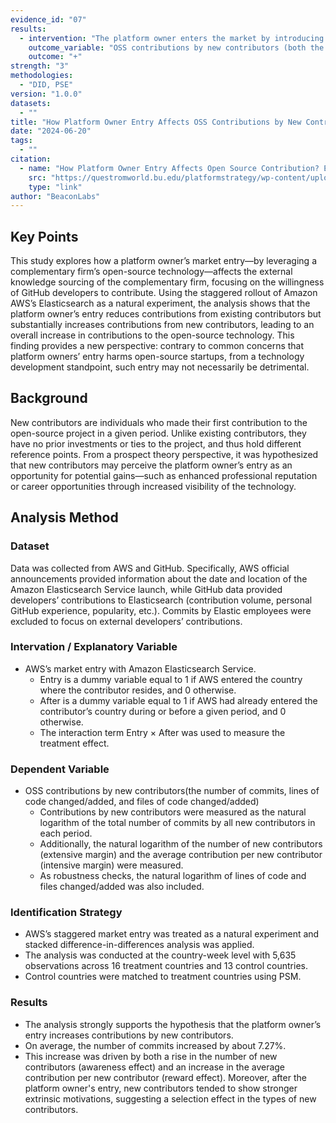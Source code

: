```yaml
---
evidence_id: "07"
results:
  - intervention: "The platform owner enters the market by introducing its proprietary product, which is based on the complementary firm’s OSS."
    outcome_variable: "OSS contributions by new contributors (both the number of new entrants and the average contribution per new entrant).(the number of commits, lines of code changed/added, and files of code changed/added)"
    outcome: "+"
strength: "3"
methodologies:
  - "DID, PSE"
version: "1.0.0"
datasets:
  - ""
title: "How Platform Owner Entry Affects OSS Contributions by New Contributors: An Experiment with AWS Elasticsearch"
date: "2024-06-20"
tags:
  - ""
citation:
  - name: "How Platform Owner Entry Affects Open Source Contribution? Evidence from GitHub Developers"
    src: "https://questromworld.bu.edu/platformstrategy/wp-content/uploads/sites/49/2024/06/PlatStrat2024_paper_100.pdf"
    type: "link"
author: "BeaconLabs"
---
```


## Key Points

This study explores how a platform owner’s market entry—by leveraging a complementary firm’s open-source technology—affects the external knowledge sourcing of the complementary firm, focusing on the willingness of GitHub developers to contribute. Using the staggered rollout of Amazon AWS’s Elasticsearch as a natural experiment, the analysis shows that the platform owner’s entry reduces contributions from existing contributors but substantially increases contributions from new contributors, leading to an overall increase in contributions to the open-source technology. This finding provides a new perspective: contrary to common concerns that platform owners’ entry harms open-source startups, from a technology development standpoint, such entry may not necessarily be detrimental.

## Background

New contributors are individuals who made their first contribution to the open-source project in a given period. Unlike existing contributors, they have no prior investments or ties to the project, and thus hold different reference points. From a prospect theory perspective, it was hypothesized that new contributors may perceive the platform owner’s entry as an opportunity for potential gains—such as enhanced professional reputation or career opportunities through increased visibility of the technology.

## Analysis Method

### Dataset

Data was collected from AWS and GitHub. Specifically, AWS official announcements provided information about the date and location of the Amazon Elasticsearch Service launch, while GitHub data provided developers’ contributions to Elasticsearch (contribution volume, personal GitHub experience, popularity, etc.). Commits by Elastic employees were excluded to focus on external developers’ contributions.

### Intervation / Explanatory Variable

- AWS’s market entry with Amazon Elasticsearch Service.
  - Entry is a dummy variable equal to 1 if AWS entered the country where the contributor resides, and 0 otherwise.
  - After is a dummy variable equal to 1 if AWS had already entered the contributor’s country during or before a given period, and 0 otherwise.
  - The interaction term Entry × After was used to measure the treatment effect.

### Dependent Variable

- OSS contributions by new contributors(the number of commits, lines of code changed/added, and files of code changed/added)
  - Contributions by new contributors were measured as the natural logarithm of the total number of commits by all new contributors in each period.
  - Additionally, the natural logarithm of the number of new contributors (extensive margin) and the average contribution per new contributor (intensive margin) were measured.
  - As robustness checks, the natural logarithm of lines of code and files changed/added was also included.

### Identification Strategy

- AWS’s staggered market entry was treated as a natural experiment and stacked difference-in-differences analysis was applied.
- The analysis was conducted at the country-week level with 5,635 observations across 16 treatment countries and 13 control countries.
- Control countries were matched to treatment countries using PSM.

### Results

- The analysis strongly supports the hypothesis that the platform owner’s entry increases contributions by new contributors.
- On average, the number of commits increased by about 7.27%.
- This increase was driven by both a rise in the number of new contributors (awareness effect) and an increase in the average contribution per new contributor (reward effect). Moreover, after the platform owner's entry, new contributors tended to show stronger extrinsic motivations, suggesting a selection effect in the types of new contributors.
